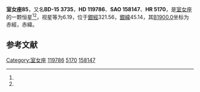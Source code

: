 {{Starbox begin
| name = 室女座85
}}
{{Starbox observe
| epoch = [[J2000.0|J2000.0]]
| constell = [[室女座|室女座]]<ref name=SIMBAD>{{cite web
 | url=http://simbad.u-strasbg.fr/simbad/sim-id?Ident=HR+5170
 | title=Pulsating variable Star
 | publisher=Centre de Données astronomiques de Strasbourg
 | work=SIMBAD
 | accessdate=2012-07-13
 | archive-date=2016-03-17
 | archive-url=https://web.archive.org/web/20160317200851/http://simbad.u-strasbg.fr/simbad/sim-id?Ident=HR+5170
 | dead-url=no
 }}</ref><ref name=DATA>{{cite web
 | url=http://vizier.u-strasbg.fr/viz-bin/VizieR-5?-out.add=.&-source=5050&-corr=PK=HR&-out.max=9999&HR=5170
 | title=VizieR Detailed Page
 | accessdate=2012-07-13
 | archive-date=2016-03-05
 | archive-url=https://web.archive.org/web/20160305215328/http://vizier.u-strasbg.fr/viz-bin/VizieR-5?-out.add=.&-source=5050&-corr=PK=HR&-out.max=9999&HR=5170
 | dead-url=no
 }}</ref>
| 星官 = 
| ra = {{RA|13|45|35.1}}<ref name=SIMBAD /><ref name=DATA />
| dec = {{DEC|-15|46|3}}<ref name=SIMBAD /><ref name=DATA />
| appmag_v = 6.19<ref name=SIMBAD /><ref name=DATA />
}}
{{Starbox character
| class = A2Vn<ref name=SIMBAD /><ref name=DATA />
| b-v = 0.05<ref name=SIMBAD /><ref name=DATA />
| u-b = <ref name=SIMBAD /><ref name=DATA />
| r-i = <ref name=SIMBAD /><ref name=DATA />
| variable = 
}}
{{Starbox astrometry
| radial_v = 
| prop_mo_ra = -41
| parallax = 
| p_error = 
}}
{{Starbox catalog
| names =BD-15 3735，[[SAO星表|SAO]] 158147，[[HD星表|HD]] 119786，[[HR星表|HR]] 5170}}
{{Starbox reference |Simbad=HR+5170}}
{{Starbox end}}

'''室女座85'''，又名'''BD-15 3735'''，'''HD 119786'''、'''SAO 158147'''、'''HR 5170'''，是[[室女座|室女座]]的一颗恒星<ref name=SIMBAD /><ref name=DATA />，视星等为6.19，位于[[銀道座標系|銀經]]321.56，[[銀道座標系|銀緯]]45.14，其[[B1900.0|B1900.0]]坐标为赤經{{RA|13|40|11.9}}，赤緯{{DEC|-15|45.14|54}}。

== 参考文献 ==
{{reflist}}

{{star-stub}}

{{室女座恒星}}
{{星官|天门|2|11}}
[[Category:室女座|Category:室女座]]
[[Category:HD和HDE天體|119786]]
[[Category:HR天體|5170]]
[[Category:SAO天體|158147]]